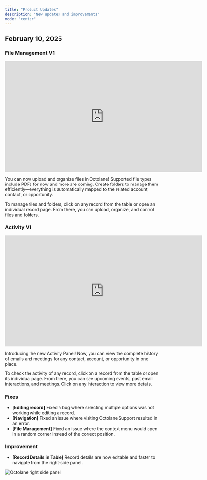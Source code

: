 ```yaml
---
title: "Product Updates"
description: "New updates and improvements"
mode: "center"
---
```


## February 10, 2025

### File Management V1 



<iframe width="640" height="360" src="https://www.loom.com/embed/67a4998978a84d8a8ad3cbc24d866e31?sid=c892acfd-017e-46e7-b95c-e2ccc19a64a1" frameborder="0" webkitallowfullscreen mozallowfullscreen allowfullscreen></iframe>

You can now upload and organize files in Octolane! Supported file types include PDFs for now and more are coming. Create folders to manage them efficiently—everything is automatically mapped to the related account, contact, or opportunity.

To manage files and folders, click on any record from the table or open an individual record page. From there, you can upload, organize, and control files and folders.

### Activity V1
<iframe  width="640" height="360" src="https://www.loom.com/embed/d1d3c0c73ab749839faa48dfd409a895?sid=89df9a97-4c17-4ebc-b201-a598b3ddb854" frameborder="0" webkitallowfullscreen mozallowfullscreen allowfullscreen></iframe>


Introducing the new Activity Panel! Now, you can view the complete history of emails and meetings for any contact, account, or opportunity in one place.

To check the activity of any record, click on a record from the table or open its individual page. From there, you can see upcoming events, past email interactions, and meetings. Click on any interaction to view more details.

### Fixes

- **[Editing record]** Fixed a bug where selecting multiple options was not working while editing a record.
- **[Navigation]** Fixed an issue where visiting Octolane Support resulted in an error.
- **[File Management]** Fixed an issue where the context menu would open in a random corner instead of the correct position.

### Improvement

- **[Record Details in Table]** Record details are now editable and faster to navigate from the right-side panel.

<Frame>
  <img src="/images/octolane-right-side-panel.jpg" alt="Octolane right side panel" />
</Frame>
